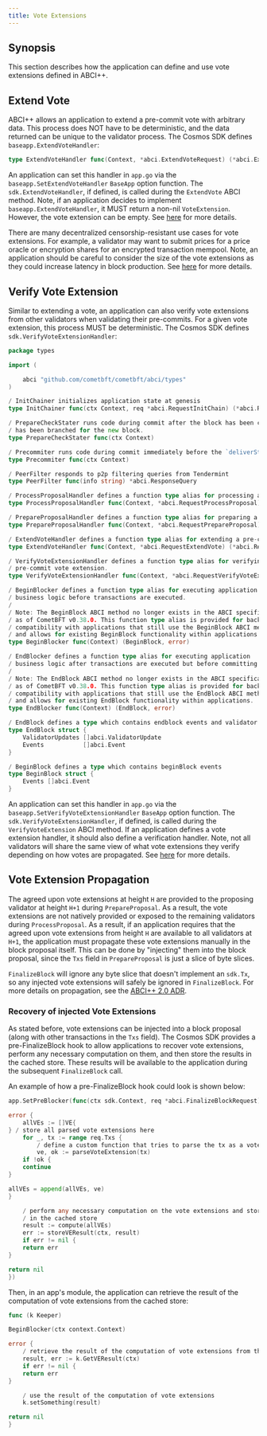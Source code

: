 ```yaml
---
title: Vote Extensions
---
```


## Synopsis

This section describes how the application can define and use vote extensions
defined in ABCI++.

## Extend Vote

ABCI++ allows an application to extend a pre-commit vote with arbitrary data. This
process does NOT have to be deterministic, and the data returned can be unique to the
validator process. The Cosmos SDK defines `baseapp.ExtendVoteHandler`:

```go
type ExtendVoteHandler func(Context, *abci.ExtendVoteRequest) (*abci.ExtendVoteResponse, error)
```

An application can set this handler in `app.go` via the `baseapp.SetExtendVoteHandler`
`BaseApp` option function. The `sdk.ExtendVoteHandler`, if defined, is called during
the `ExtendVote` ABCI method. Note, if an application decides to implement
`baseapp.ExtendVoteHandler`, it MUST return a non-nil `VoteExtension`. However, the vote
extension can be empty. See [here](https://github.com/cometbft/cometbft/blob/v0.38.0-rc1/spec/abci/abci++_methods.md#extendvote)
for more details.

There are many decentralized censorship-resistant use cases for vote extensions.
For example, a validator may want to submit prices for a price oracle or encryption
shares for an encrypted transaction mempool. Note, an application should be careful
to consider the size of the vote extensions as they could increase latency in block
production. See [here](https://github.com/cometbft/cometbft/blob/v0.38.0-rc1/docs/qa/CometBFT-QA-38.md#vote-extensions-testbed)
for more details.

## Verify Vote Extension

Similar to extending a vote, an application can also verify vote extensions from
other validators when validating their pre-commits. For a given vote extension,
this process MUST be deterministic. The Cosmos SDK defines `sdk.VerifyVoteExtensionHandler`:

```go expandable
package types

import (

	abci "github.com/cometbft/cometbft/abci/types"
)

/ InitChainer initializes application state at genesis
type InitChainer func(ctx Context, req *abci.RequestInitChain) (*abci.ResponseInitChain, error)

/ PrepareCheckStater runs code during commit after the block has been committed, and the `checkState`
/ has been branched for the new block.
type PrepareCheckStater func(ctx Context)

/ Precommiter runs code during commit immediately before the `deliverState` is written to the `rootMultiStore`.
type Precommiter func(ctx Context)

/ PeerFilter responds to p2p filtering queries from Tendermint
type PeerFilter func(info string) *abci.ResponseQuery

/ ProcessProposalHandler defines a function type alias for processing a proposer
type ProcessProposalHandler func(Context, *abci.RequestProcessProposal) (*abci.ResponseProcessProposal, error)

/ PrepareProposalHandler defines a function type alias for preparing a proposal
type PrepareProposalHandler func(Context, *abci.RequestPrepareProposal) (*abci.ResponsePrepareProposal, error)

/ ExtendVoteHandler defines a function type alias for extending a pre-commit vote.
type ExtendVoteHandler func(Context, *abci.RequestExtendVote) (*abci.ResponseExtendVote, error)

/ VerifyVoteExtensionHandler defines a function type alias for verifying a
/ pre-commit vote extension.
type VerifyVoteExtensionHandler func(Context, *abci.RequestVerifyVoteExtension) (*abci.ResponseVerifyVoteExtension, error)

/ BeginBlocker defines a function type alias for executing application
/ business logic before transactions are executed.
/
/ Note: The BeginBlock ABCI method no longer exists in the ABCI specification
/ as of CometBFT v0.38.0. This function type alias is provided for backwards
/ compatibility with applications that still use the BeginBlock ABCI method
/ and allows for existing BeginBlock functionality within applications.
type BeginBlocker func(Context) (BeginBlock, error)

/ EndBlocker defines a function type alias for executing application
/ business logic after transactions are executed but before committing.
/
/ Note: The EndBlock ABCI method no longer exists in the ABCI specification
/ as of CometBFT v0.38.0. This function type alias is provided for backwards
/ compatibility with applications that still use the EndBlock ABCI method
/ and allows for existing EndBlock functionality within applications.
type EndBlocker func(Context) (EndBlock, error)

/ EndBlock defines a type which contains endblock events and validator set updates
type EndBlock struct {
    ValidatorUpdates []abci.ValidatorUpdate
	Events           []abci.Event
}

/ BeginBlock defines a type which contains beginBlock events
type BeginBlock struct {
    Events []abci.Event
}
```

An application can set this handler in `app.go` via the `baseapp.SetVerifyVoteExtensionHandler`
`BaseApp` option function. The `sdk.VerifyVoteExtensionHandler`, if defined, is called
during the `VerifyVoteExtension` ABCI method. If an application defines a vote
extension handler, it should also define a verification handler. Note, not all
validators will share the same view of what vote extensions they verify depending
on how votes are propagated. See [here](https://github.com/cometbft/cometbft/blob/v0.38.0-rc1/spec/abci/abci++_methods.md#verifyvoteextension)
for more details.

## Vote Extension Propagation

The agreed upon vote extensions at height `H` are provided to the proposing validator
at height `H+1` during `PrepareProposal`. As a result, the vote extensions are
not natively provided or exposed to the remaining validators during `ProcessProposal`.
As a result, if an application requires that the agreed upon vote extensions from
height `H` are available to all validators at `H+1`, the application must propagate
these vote extensions manually in the block proposal itself. This can be done by
"injecting" them into the block proposal, since the `Txs` field in `PrepareProposal`
is just a slice of byte slices.

`FinalizeBlock` will ignore any byte slice that doesn't implement an `sdk.Tx`, so
any injected vote extensions will safely be ignored in `FinalizeBlock`. For more
details on propagation, see the [ABCI++ 2.0 ADR](docs/sdk/next/documentation/legacy/adr-comprehensive#vote-extension-propagation--verification).

### Recovery of injected Vote Extensions

As stated before, vote extensions can be injected into a block proposal (along with
other transactions in the `Txs` field). The Cosmos SDK provides a pre-FinalizeBlock
hook to allow applications to recover vote extensions, perform any necessary
computation on them, and then store the results in the cached store. These results
will be available to the application during the subsequent `FinalizeBlock` call.

An example of how a pre-FinalizeBlock hook could look is shown below:

```go expandable
app.SetPreBlocker(func(ctx sdk.Context, req *abci.FinalizeBlockRequest)

error {
    allVEs := []VE{
} / store all parsed vote extensions here
    for _, tx := range req.Txs {
        / define a custom function that tries to parse the tx as a vote extension
        ve, ok := parseVoteExtension(tx)
    if !ok {
    continue
}

allVEs = append(allVEs, ve)
}

    / perform any necessary computation on the vote extensions and store the result
    / in the cached store
    result := compute(allVEs)
    err := storeVEResult(ctx, result)
    if err != nil {
    return err
}

return nil
})
```

Then, in an app's module, the application can retrieve the result of the computation
of vote extensions from the cached store:

```go expandable
func (k Keeper)

BeginBlocker(ctx context.Context)

error {
    / retrieve the result of the computation of vote extensions from the cached store
    result, err := k.GetVEResult(ctx)
    if err != nil {
    return err
}

    / use the result of the computation of vote extensions
    k.setSomething(result)

return nil
}
```
